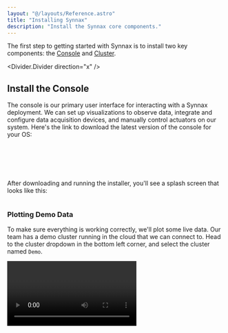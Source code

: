 ```yaml
---
layout: "@/layouts/Reference.astro"
title: "Installing Synnax"
description: "Install the Synnax core components."
---
```



The first step to getting started with Synnax is to install two key components:
the [Console](/reference/console/get-started) and [Cluster](/reference/cluster/quick-start).

<Divider.Divider direction="x" />

## Install the Console

The console is our primary user interface for interacting with a Synnax deployment.
We can set up visualizations to observe data, integrate and configure data acquisition
devices, and manually control actuators on our system. Here's the link to download the
latest version of the console for your OS:

<br />
<br />
<Align.Space direction="y" justify="center" align="center">
  <SynnaxConsoleDownloadButton client:load />
</Align.Space>
<br />
<br />

After downloading and running the installer, you'll see a splash screen that looks like this:

<Image id="console/get-started/window" client:only="react" />

### Plotting Demo Data

To make sure everything is working correctly, we'll plot some live data. Our team has
a demo cluster running in the cloud that we can connect to. Head to the cluster
dropdown in the bottom left corner, and select the cluster named `Demo`.

<Video client:only="react" id="console/clusters/switch" />

You'll see the connection status badge on the right turn blue, indicating that the
connection is healthy.

Next, click on the workspace selector in the top right corner of the screen. This
will open a dropdown menu where we can select the workspace we want to use. Choose
the "Demo" workspace. You'll see the console automatically re-configure its layout
to match the workspace, and a new plot will appear with a live stream of data.

<Divider.Divider direction="x" />

## Installing the Cluster

Now that the Console is up and running, we'll install our own Synnax cluster locally.
The cluster is the core of every Synnax deployment. It's where all sensor and actuator data is stored,
and it serves as a central hub where all of our devices, operator consoles, and control
sequences will communicate.

<PlatformTabs 
    priority={["linux", "macos", "windows"]}
    client:only="react"
>

<Fragment slot="docker">

### Using Docker

<Note.Note variant="error">
  A Synnax cluster within a container has an isolated runtime, which means that it's not
  currently able to access devices attached to the host machine. If you're interested in
  connecting data acquisition devices using our built-in drivers, we recommend
  installing Synnax directly on the host OS using one of the other installation methods.
</Note.Note>

The simplest way to start a single node cluster is by using the
`synnaxlabs/synnax` Docker image, simply run:

```bash
docker run -p 9090:9090 synnaxlabs/synnax --listen=localhost:9090 --mem --insecure
```

This will pull the latest version of Synnax from Docker Hub and start a single
node cluster with the following parameters:

`-p 9090:9090` - This maps port 9090 on the host to port 9090 in the container.
This allows access to the Synnax node from the host machine.

`--listen=localhost:9090` - This sets the address that the node will listen on.
This is the reachable adress of the node, and is also the address that other
nodes will use to connect when deploying a multi-node cluster.

`--mem` - Tells the node to store all data in memory, which is useful for
learning and development.

`--insecure` - Tells the node to run without TLS.

If you're interested in more details on these flags, see the [CLI Reference](cli-reference).

To stop the node, simply press `Ctrl+C` in the terminal.

</Fragment>

<Fragment slot="linux">

### Using Linux

To start a single node cluster on Linux, first download the latest Synnax binary
by running:

<SynnaxDownloadURL os="linux" />

Then, move the binary to `/usr/local/bin`:

<SynnaxMoveCommand os="linux" />

Next, give execution permissions to the binary:

```bash
chmod +x /usr/local/bin/synnax
```

<Note.Note variant="info">
  You'll need to make sure that `/usr/local/bin` is in your `PATH` environment variable.
  You can do this temporarily by running `export PATH=$PATH:/usr/local/bin`.
</Note.Note>

Finally, start the node:

```bash
synnax start --listen=localhost:9090 --mem --insecure
```

This will start a single node cluster with the following parameters:

`--listen=localhost:9090` - This sets the address that the node will listen on.
This is the reachable address of the node, and is also the address that other
nodes will use to connect when deploying a multi-node cluster.

`--mem` - Tells the node to store all data in memory, which is useful for
learning and development.

`--insecure` - Tells the node to run without TLS.

If you're interested in more details on these flags, see the [CLI Reference](cli-reference).

To stop the node, simply press `Ctrl+C` in the terminal.

</Fragment>

<Fragment slot="macos">

### Using MacOS

To start a single node cluster on macOS, first download the latest Synnax binary
by running:

<SynnaxDownloadURL os="macos" />

Next, move the binary to `usr/local/bin`:

<SynnaxMoveCommand os="macos" />

Then, give execution permissions to the binary:

```bash
chmod +x /usr/local/bin/synnax
```

<Note.Note variant="info">
  You'll need to make sure that `/usr/local/bin` is in your `PATH` environment variable.
  You can do this temporarily by running `export PATH=$PATH:/usr/local/bin`.
</Note.Note>

Finally, start the node:

```bash
synnax start --listen=localhost:9090 --mem --insecure
```

This will start a single node cluster with the following parameters:

`--listen=localhost:9090` - This sets the address that the node will listen on.
This is the reachable adress of the node, and is also the address that other
nodes will use to connect when deploying a multi-node cluster.

`--mem` - Tells the node to store all data in memory, which is useful for
learning and development.

`--insecure` - Tells the node to run without TLS.

If you're interested in more details on these flags, see the [CLI Reference](cli-reference).

To stop the node, simply press `Ctrl+C` in the terminal.

</Fragment>

<Fragment slot="windows">

### Using Windows

To start a local cluster on Windows, use the following command in a **PowerShell** terminal
to download the latest Synnax cluster.

<Align.Pack direction="y">

<SynnaxDownloadURL os="windows" />
<Details>
<div slot="summary">
<small>Explanation of this command</small>
</div>

This command is intimidating, so here's a breakdown of what it does:

1. **Set Error Handling**:

   - `$ErrorActionPreference="Stop";`
   - Configures PowerShell to stop execution immediately when an error is encountered.

2. **Set Security Protocol**:

   - `[Net.ServicePointManager]::SecurityProtocol=[Net.SecurityProtocolType]::Tls12;`
   - Ensures that the TLS 1.2 protocol is used for secure connections, which is a modern and secure standard.

3. **Disable Progress Display**:

   - `$ProgressPreference='SilentlyContinue';`
   - Suppresses the display of progress bars during script execution.

4. **Create Directory for Synnax**:

   - `$null=New-Item -Type Directory -Force $env:appdata/synnax;`
   - Creates a directory named `synnax` in the `%APPDATA%` folder (user's application data folder). The `-Force` flag ensures the directory is created even if it already exists.

5. **Download the Synnax Executable**:

   - `Invoke-WebRequest -Uri github.com/synnaxlabs/synnax/releases/download/synnax-v0.37.0/synnax-v0.37.0-windows -OutFile synnax.exe;`
   - Downloads the `synnax-v0.37.0-windows` executable file from the specified GitHub URL and saves it as `synnax.exe` in the current directory.

6. **Copy Executable to AppData**:

   - `Copy-Item -Force "synnax.exe" -Destination $env:appdata/synnax;`
   - Copies the downloaded `synnax.exe` file to the newly created `%APPDATA%\synnax` directory. The `-Force` flag overwrites any existing file with the same name.

7. **Update the User PATH Variable**:

   - `if (-not [Environment]::GetEnvironmentVariable("Path", "User").Contains("%APPDATA%synnax")) { [Environment]::SetEnvironmentVariable("Path", [Environment]::GetEnvironmentVariable("Path", "User") + ";%APPDATA%synnax", "User"); };`
   - Checks if the `%APPDATA%\synnax` directory is already in the user's PATH environment variable. If not, appends it to the PATH.

8. **Update Current Session PATH**:
   - `$env:PATH += ";$env:appdatasynnax"`
   - Updates the current PowerShell session's PATH variable to include `%APPDATA%\synnax`, allowing the Synnax executable to be run without restarting the session.

</Details>

</Align.Pack>

To start the node, run this:

```powershell
synnax start --listen=localhost:9090 --mem --insecure
```

This will start a single node cluster with the following parameters:

`--listen=localhost:9090` - This sets the address that the node will listen on.
This is the reachable address of the node, and is also the address that other
nodes will use to connect when deploying a multi-node cluster.

`--mem` - Tells the node to store all data in memory, which is useful for
learning and development.

`--insecure` - Tells the node to run without TLS.

If you're interested in more details on these flags, see the [CLI
Reference](cli-reference).

To stop the node, simply press `Ctrl+C` in the terminal.

</Fragment>

</PlatformTabs>

### Connecting the Console to the Cluster

Now that we have a local cluster running, we'll disconnect the console from the demo
cluster and connect it to our own. We've pre-populated the console with a connection
for the default admin user on a local cluster. To connect, head to the cluster dropdown
in the bottom right corner of the console and select the cluster named `Local`.

<Video client:only="react" id="console/clusters/switch" />

Again, you'll see the connection status badge on the right turn blue, indicating
that the connection is healthy. If you've changed the username or password, or removed
the connection, you'll need to re-add it. Here are the connection details:

<table>
  <tr>
    <th>Host</th>
    <td>localhost</td>
  </tr>
  <tr>
    <th>Port</th>
    <td>9090</td>
  </tr>
  <tr>
    <th>Username</th>
    <td>synnax</td>
  </tr>
  <tr>
    <th>Password</th>
    <td>seldon</td>
  </tr>
  <tr>
    <th>Secure</th>
    <td>false</td>
  </tr>
</table>

## Next Steps

Now that we have a local cluster running, it's time to start acquiring data from a
device. Check out our [Device Drivers](/reference/device-drivers/get-started) to start
integrating your own hardware.
